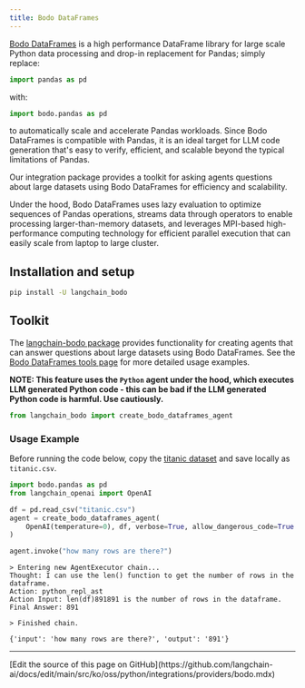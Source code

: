 ```yaml
---
title: Bodo DataFrames
---
```


[Bodo DataFrames](https://github.com/bodo-ai/Bodo) is a high performance DataFrame library
for large scale Python data processing and drop-in replacement for Pandas; simply replace:

```python
import pandas as pd
```

with:

```python
import bodo.pandas as pd
```

to automatically scale and accelerate Pandas workloads.
Since Bodo DataFrames is compatible with Pandas, it is an ideal target for LLM code generation
that's easy to verify, efficient, and scalable beyond the typical limitations of Pandas.

Our integration package provides a toolkit for asking agents questions about large datasets
using Bodo DataFrames for efficiency and scalability.

Under the hood, Bodo DataFrames uses lazy evaluation to optimize sequences of Pandas operations,
streams data through operators to enable processing larger-than-memory datasets, and
leverages MPI-based high-performance computing technology for efficient parallel execution that can
easily scale from laptop to large cluster.

## Installation and setup

```bash pip
pip install -U langchain_bodo
```

## Toolkit

The [langchain-bodo package](https://pypi.org/project/langchain-bodo/) provides functionality for creating agents that can answer questions about large datasets using Bodo DataFrames.
See the [Bodo DataFrames tools page](/oss/python/integrations/tools/bodo) for more detailed usage examples.

**NOTE: This feature uses the `Python` agent under the hood, which executes LLM generated Python code - this can be bad if the LLM generated Python code is harmful. Use cautiously.**

```python
from langchain_bodo import create_bodo_dataframes_agent
```

### Usage Example

Before running the code below, copy the [titanic dataset](https://raw.githubusercontent.com/pandas-dev/pandas/main/doc/data/titanic.csv)
and save locally as `titanic.csv`.

```python
import bodo.pandas as pd
from langchain_openai import OpenAI

df = pd.read_csv("titanic.csv")
agent = create_bodo_dataframes_agent(
    OpenAI(temperature=0), df, verbose=True, allow_dangerous_code=True
)
```

```python
agent.invoke("how many rows are there?")
```

```output
> Entering new AgentExecutor chain...
Thought: I can use the len() function to get the number of rows in the dataframe.
Action: python_repl_ast
Action Input: len(df)891891 is the number of rows in the dataframe.
Final Answer: 891

> Finished chain.
```

```output
{'input': 'how many rows are there?', 'output': '891'}
```

---

<Callout icon="pen-to-square" iconType="regular">
  [Edit the source of this page on GitHub](https://github.com/langchain-ai/docs/edit/main/src/ko/oss/python/integrations/providers/bodo.mdx)
</Callout>
